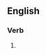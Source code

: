 ==English==

===Verb===
{{head|en|verb form}}

# {{present participle of|governmentalize|lang=en|nocat=1}}